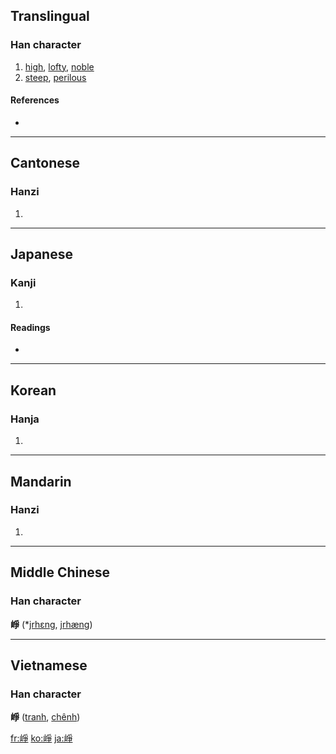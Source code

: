 {{also|峥}}
==Translingual==

===Han character===
{{Han char|rn=46|rad=山|as=08|sn=11|four=2275<sub>7</sub>|canj=山月尸木 (UBSD)}}

# [[high]], [[lofty]], [[noble]]
# [[steep]], [[perilous]]

====References====
* {{Han ref|kx=0314.320|dkj=08203|dj=0615.170|hdz=10780.220|uh=5D22|ud=23842|bh=B157|bd=45399}}

----

==Cantonese==

===Hanzi===
{{yue-hanzi|jyut=|y=jang1}}

# {{defn|Cantonese}}

----

==Japanese==

===Kanji===
{{ja-kanji|grade=|rs=山08}}

# {{defn|Japanese}}

====Readings====
* {{ja-readings|on=[[そう]] (sō)|kun=}}

----

==Korean==

===Hanja===
{{ko-hanja|hangeul=쟁|rv=jaeng|mr=chaeng}}

# {{defn|Korean}}

----

==Mandarin==

===Hanzi===
{{cmn-hanzi|sim=峥|pin=[[zhēng]] ([[zheng1]])|wg=cheng<sup>1</sup>}}

# {{defn|Mandarin}}

----

==Middle Chinese==
===Han character===
'''崢''' (*[[jrhɛng]], [[jrhæng]])<!--note: asterisk indicates that this character appears more than four times in the Tang Dynasty corpus of literature-->

----

==Vietnamese==
===Han character===
'''崢''' ([[tranh]], [[chênh]])

[[fr:崢]]
[[ko:崢]]
[[ja:崢]]